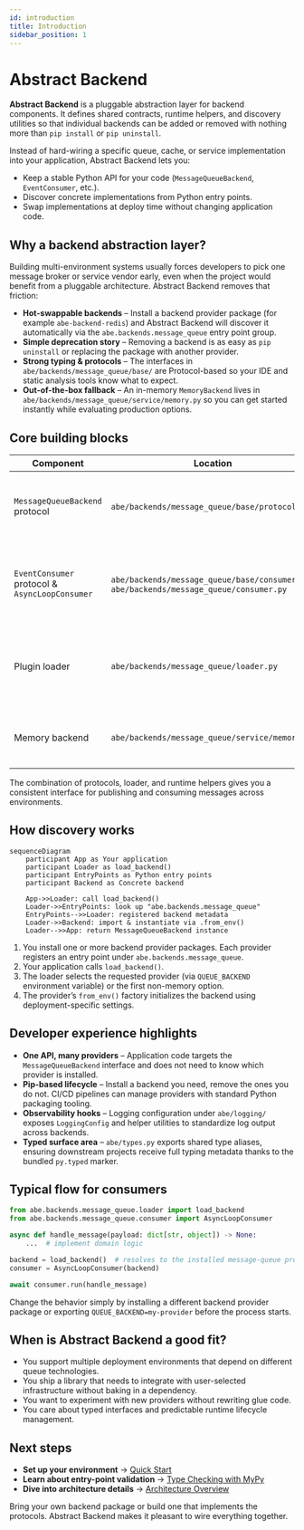 ```yaml
---
id: introduction
title: Introduction
sidebar_position: 1
---
```


# Abstract Backend

**Abstract Backend** is a pluggable abstraction layer for backend components. It defines shared contracts, runtime helpers, and discovery utilities so that individual backends can be added or removed with nothing more than `pip install` or `pip uninstall`.

Instead of hard-wiring a specific queue, cache, or service implementation into your application, Abstract Backend lets you:

- Keep a stable Python API for your code (`MessageQueueBackend`, `EventConsumer`, etc.).
- Discover concrete implementations from Python entry points.
- Swap implementations at deploy time without changing application code.

## Why a backend abstraction layer?

Building multi-environment systems usually forces developers to pick one message broker or service vendor early, even when the project would benefit from a pluggable architecture. Abstract Backend removes that friction:

- **Hot-swappable backends** – Install a backend provider package (for example `abe-backend-redis`) and Abstract Backend will discover it automatically via the `abe.backends.message_queue` entry point group.
- **Simple deprecation story** – Removing a backend is as easy as `pip uninstall` or replacing the package with another provider.
- **Strong typing & protocols** – The interfaces in `abe/backends/message_queue/base/` are Protocol-based so your IDE and static analysis tools know what to expect.
- **Out-of-the-box fallback** – An in-memory `MemoryBackend` lives in `abe/backends/message_queue/service/memory.py` so you can get started instantly while evaluating production options.

## Core building blocks

| Component | Location | Purpose |
|-----------|----------|---------|
| `MessageQueueBackend` protocol | `abe/backends/message_queue/base/protocol.py` | Defines the async publish/consume contract that every backend must implement. |
| `EventConsumer` protocol & `AsyncLoopConsumer` | `abe/backends/message_queue/base/consumer.py`, `abe/backends/message_queue/consumer.py` | Provides a standard message-consumption loop that works with any backend. |
| Plugin loader | `abe/backends/message_queue/loader.py` | Discovers implementations via Python entry points and selects the right backend at runtime. |
| Memory backend | `abe/backends/message_queue/service/memory.py` | Development-friendly backend used when no external provider is installed. |

The combination of protocols, loader, and runtime helpers gives you a consistent interface for publishing and consuming messages across environments.

## How discovery works

```mermaid
sequenceDiagram
    participant App as Your application
    participant Loader as load_backend()
    participant EntryPoints as Python entry points
    participant Backend as Concrete backend

    App->>Loader: call load_backend()
    Loader->>EntryPoints: look up "abe.backends.message_queue"
    EntryPoints-->>Loader: registered backend metadata
    Loader->>Backend: import & instantiate via .from_env()
    Loader-->>App: return MessageQueueBackend instance
```

1. You install one or more backend provider packages. Each provider registers an entry point under `abe.backends.message_queue`.
2. Your application calls `load_backend()`.
3. The loader selects the requested provider (via `QUEUE_BACKEND` environment variable) or the first non-memory option.
4. The provider’s `from_env()` factory initializes the backend using deployment-specific settings.

## Developer experience highlights

- **One API, many providers** – Application code targets the `MessageQueueBackend` interface and does not need to know which provider is installed.
- **Pip-based lifecycle** – Install a backend you need, remove the ones you do not. CI/CD pipelines can manage providers with standard Python packaging tooling.
- **Observability hooks** – Logging configuration under `abe/logging/` exposes `LoggingConfig` and helper utilities to standardize log output across backends.
- **Typed surface area** – `abe/types.py` exports shared type aliases, ensuring downstream projects receive full typing metadata thanks to the bundled `py.typed` marker.

## Typical flow for consumers

```python
from abe.backends.message_queue.loader import load_backend
from abe.backends.message_queue.consumer import AsyncLoopConsumer

async def handle_message(payload: dict[str, object]) -> None:
    ...  # implement domain logic

backend = load_backend()  # resolves to the installed message-queue provider
consumer = AsyncLoopConsumer(backend)

await consumer.run(handle_message)
```

Change the behavior simply by installing a different backend provider package or exporting `QUEUE_BACKEND=my-provider` before the process starts.

## When is Abstract Backend a good fit?

- You support multiple deployment environments that depend on different queue technologies.
- You ship a library that needs to integrate with user-selected infrastructure without baking in a dependency.
- You want to experiment with new providers without rewriting glue code.
- You care about typed interfaces and predictable runtime lifecycle management.

## Next steps

- **Set up your environment** → [Quick Start](./quick-start/index.mdx)
- **Learn about entry-point validation** → [Type Checking with MyPy](/dev/next/type-checking)
- **Dive into architecture details** → [Architecture Overview](/dev/next/architecture)

Bring your own backend package or build one that implements the protocols. Abstract Backend makes it pleasant to wire everything together.
